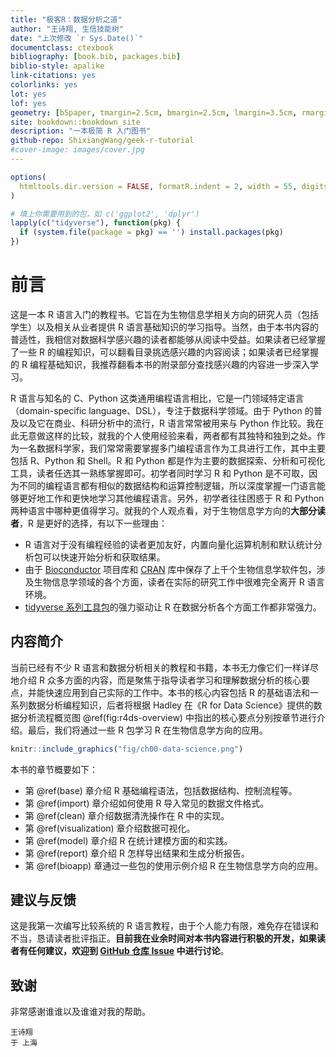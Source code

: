 ```yaml
--- 
title: "极客R：数据分析之道"
author: "王诗翔, 生信技能树"
date: "上次修改 `r Sys.Date()`"
documentclass: ctexbook
bibliography: [book.bib, packages.bib]
biblio-style: apalike
link-citations: yes
colorlinks: yes
lot: yes
lof: yes
geometry: [b5paper, tmargin=2.5cm, bmargin=2.5cm, lmargin=3.5cm, rmargin=2.5cm]
site: bookdown::bookdown_site
description: "一本极简 R 入门图书"
github-repo: ShixiangWang/geek-r-tutorial
#cover-image: images/cover.jpg
---
```


```r
options(
  htmltools.dir.version = FALSE, formatR.indent = 2, width = 55, digits = 4
)

# 填上你需要用到的包，如 c('ggplot2', 'dplyr')
lapply(c("tidyverse"), function(pkg) {
  if (system.file(package = pkg) == '') install.packages(pkg)
})
```

# 前言 {-}

这是一本 R 语言入门的教程书。它旨在为生物信息学相关方向的研究人员（包括学生）以及相关从业者提供 R 语言基础知识的学习指导。当然，由于本书内容的普适性，我相信对数据科学感兴趣的读者都能够从阅读中受益。如果读者已经掌握了一些 R 的编程知识，可以翻看目录挑选感兴趣的内容阅读；如果读者已经掌握的 R 编程基础知识，我推荐翻看本书的附录部分查找感兴趣的内容进一步深入学习。

R 语言与知名的 C、Python 这类通用编程语言相比，它是一门领域特定语言（domain-specific language、DSL），专注于数据科学领域。由于 Python 的普及以及它在商业、科研分析中的流行，R 语言常常被用来与 Python 作比较。我在此无意做这样的比较，就我的个人使用经验来看，两者都有其独特和独到之处。作为一名数据科学家，我们常常需要掌握多门编程语言作为工具进行工作，其中主要包括 R、Python 和 Shell。R 和 Python 都是作为主要的数据探索、分析和可视化工具，读者任选其一熟练掌握即可。初学者同时学习 R 和 Python 是不可取，因为不同的编程语言都有相似的数据结构和运算控制逻辑，所以深度掌握一门语言能够更好地工作和更快地学习其他编程语言。另外，初学者往往困惑于 R 和 Python 两种语言中哪种更值得学习。就我的个人观点看，对于生物信息学方向的**大部分读者**，R 是更好的选择，有以下一些理由：

- R 语言对于没有编程经验的读者更加友好，内置向量化运算机制和默认统计分析包可以快速开始分析和获取结果。
- 由于 [Bioconductor](https://www.bioconductor.org/) 项目库和 [CRAN](https://cran.r-project.org/) 库中保存了上千个生物信息学软件包，涉及生物信息学领域的各个方面，读者在实际的研究工作中很难完全离开 R 语言环境。
- [tidyverse 系列工具包](https://github.com/tidyverse/)的强力驱动让 R 在数据分析各个方面工作都非常强力。

## 内容简介 {-}

当前已经有不少 R 语言和数据分析相关的教程和书籍，本书无力像它们一样详尽地介绍 R 众多方面的内容，而是聚焦于指导读者学习和理解数据分析的核心要点，并能快速应用到自己实际的工作中。本书的核心内容包括 R 的基础语法和一系列数据分析编程知识，后者将根据 Hadley 在《R for Data Science》提供的数据分析流程概览图 \@ref(fig:r4ds-overview) 中指出的核心要点分别按章节进行介绍。最后，我们将通过一些 R 包学习 R 在生物信息学方向的应用。

```r
knitr::include_graphics("fig/ch00-data-science.png")
```

本书的章节概要如下：

- 第 \@ref(base) 章介绍 R 基础编程语法，包括数据结构、控制流程等。
- 第 \@ref(import) 章介绍如何使用 R 导入常见的数据文件格式。
- 第 \@ref(clean) 章介绍数据清洗操作在 R 中的实现。
- 第 \@ref(visualization) 章介绍数据可视化。
- 第 \@ref(model) 章介绍 R 在统计建模方面的和实践。
- 第 \@ref(report) 章介绍 R 怎样导出结果和生成分析报告。
- 第 \@ref(bioapp) 章通过一些包的使用示例介绍 R 在生物信息学方向的应用。


## 建议与反馈 {-}

这是我第一次编写比较系统的 R 语言教程，由于个人能力有限，难免存在错误和不当，恳请读者批评指正。**目前我在业余时间对本书内容进行积极的开发，如果读者有任何建议，欢迎到 [GitHub 仓库 Issue](https://github.com/ShixiangWang/geek-r-tutorial/issues) 中进行讨论**。

## 致谢 {-}

非常感谢谁谁以及谁谁对我的帮助。

```block2
王诗翔  
于 上海
```

